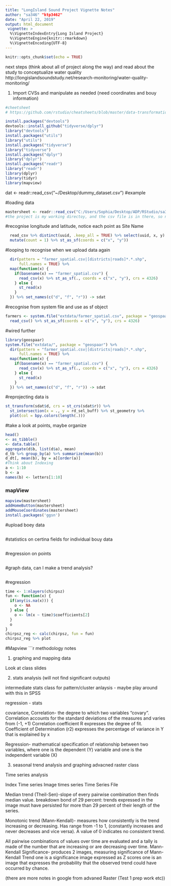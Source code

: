 ```yaml
---
title: "LongIsland Sound Project Vignette Notes"
author: "sa346" "ktp3462"
date: "April 22, 2019"
output: html_document
 vignette: >
  %\VignetteIndexEntry{Long Island Project}
  %\VignetteEngine{knitr::rmarkdown}
  %\VignetteEncoding{UTF-8}
---
```


```r
knitr::opts_chunk$set(echo = TRUE)
```



next steps (think about all of project along the way) and read about the study to conceptualize water quality  http://longislandsoundstudy.net/research-monitoring/water-quality-monitoring/

1. Import CVSs and manipulate as needed (need coordinates and bouy information)

```r
#cheetsheet 
# https://github.com/rstudio/cheatsheets/blob/master/data-transformation.pdf 

install.packages("devtools")
devtools::install_github("tidyverse/dplyr")
library("devtools")
install.packages("utils")
library("utils")
install.packages("tidyverse")
library("tidyverse")
install.packages("dplyr")
library("dplyr")
install.packages("readr")
library("readr")
library(dplyr)
library(tidyr)
library(mapview)
```

dat <- readr::read_csv("~/Desktop/dummy_dataset.csv")
#example


#loading data
```r
mastersheet <- readr::read_csv("C:/Users/Sophia/Desktop/ADP/RStudio/sa346/Group Project/LongIsland_Project/Data/CoordinatesTimeDiff.csv")
#the project is my working directoy, and the csv file is in there, so not sure why r is saying it doens't exist 
```

#recognise longitude and latitude, notice each point as Site Name
```r
  read_csv %>% distinct(uuid, .keep_all = TRUE) %>% select(uuid, x, y) %>% 
  mutate(count = 1) %>% st_as_sf(coords = c("x", "y"))
```

#looping to recognise when we upload data again
```r
  dir(pattern = "farmer_spatial.csv|[districts|roads]*.*.shp", 
      full.names = TRUE) %>% 
  map(function(x) {
    if(basename(x) == "farmer_spatial.csv") {
      read_csv(x) %>% st_as_sf(., coords = c("x", "y"), crs = 4326)
    } else {
      st_read(x)
    }
  }) %>% set_names(c("d", "f", "r")) -> sdat
```

#recognise from system file and use as sf object
```r
farmers <- system.file("extdata/farmer_spatial.csv", package = "geospaar") %>% 
  read_csv() %>% st_as_sf(coords = c("x", "y"), crs = 4326)
```

#wired further
```r
library(geospaar)
system.file("extdata/", package = "geospaar") %>% 
  dir(pattern = "farmer_spatial.csv|[districts|roads]*.*.shp", 
      full.names = TRUE) %>% 
  map(function(x) {
    if(basename(x) == "farmer_spatial.csv") {
      read_csv(x) %>% st_as_sf(., coords = c("x", "y"), crs = 4326)
    } else {
      st_read(x)
    }
  }) %>% set_names(c("d", "f", "r")) -> sdat
```

#reprojecting data is
```r
st_transform(sdat$d, crs = st_crs(sdat$r)) %>% 
  st_intersection(x = ., y = rd_sel_buff) %>% st_geometry %>% 
  plot(col = bpy.colors(length(.)))
```



#take a look at points, maybe organize
```r
head()
<- as_tibble()
<- data.table()
aggregate(d$b, list(d$a), mean)
d_tb %>% group_by(a) %>% summarize(mean(b))
d_dt[, mean(b), by = a][order(a)]
#Think about Indexing
a <- 1:10
b <- a
names(b) <- letters[1:10]
```


### mapView
```r
mapview(mastersheet)
addHomeButton(mastersheet)
addMouseCoordinates(mastersheet)
install.packages('ggsn')
```

#upload boey data
```r

```

#statistics on certina fields for individual bouy data
```r

```

#regression on points
```r

```


#graph data, can I make a trend analysis?
```r

```

#regression
```r
time <- 1:nlayers(chirpsz)
fun <- function(x) {
  if(any(is.na(x))) {
    o <- NA
  } else {
    o <- lm(x ~ time)$coefficients[2]  
  }
  o
}
chirpsz_reg <- calc(chirpsz, fun = fun)
chirpsz_reg %>% plot
```



#Mapview
```r













methodology notes

1. graphing and mapping data

Look at class slides

2. stats analysis (will not find significant outputs)

intermediate stats class for pattern/cluster anlaysis - maybe play around with this in SPSS
  
regression - stats
  
  covariance, Correlation- the degree to which two variables “covary”. Correlation accounts for the standard deviations of the measures and varies from (-1, +1)
  Correlation coefficient R expresses the degree of fit.
Coefficient of Determination (r2) expresses the percentage of variance in Y that is explained by x

  Regression- mathematical specification of relationship between two variables, where one is the dependent (Y) variable and one is the independent variable (X)
  
3. seasonal trend analysis and graphing 
  advacned raster class 
 
 Time series analysis

Index Time series
Image times series
Time Series File
 
Median trend (Theil-Sen)-slope of every pairwise combination then finds median value.
breakdown bond of 29 percent: trends expressed in the image must have persisted for more than 29 percent of their length of the series. 

Monotonic trend (Mann-Kendall)- measures how consistently is the trend increasing or decreasing. Has range from -1 to 1, (constantly increases and never decreases and vice versa). A value of 0 indicates no consistent trend. 

All pairwise combinations of values over time are evaluated and a tally is made of the number that are increasing or are decreasing over time.
Mann-Kendall Significance- produces 2 images, measuring significance of Mann-Kendall Trend
one is a significance image expressed as Z scores
one is an image that expresses the probability that the observed trend could have occurred by chance.

  (there are more notes in google from advaned Raster (Test 1 prep work etc))
  
  
  
  
  
  
  
  
